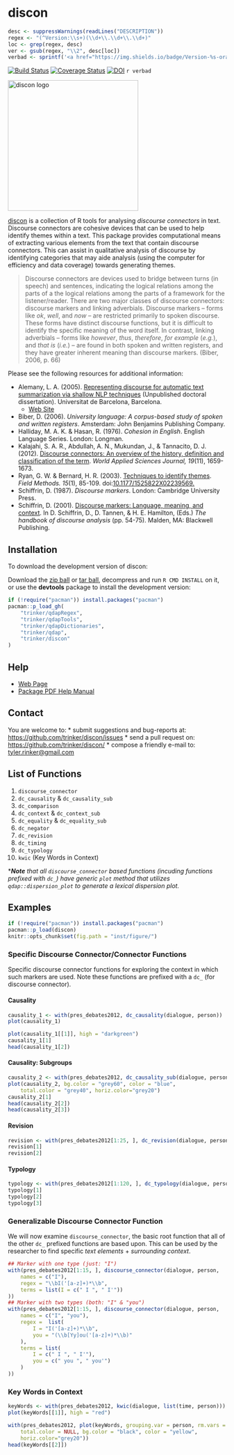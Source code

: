 # discon

```r
desc <- suppressWarnings(readLines("DESCRIPTION"))
regex <- "(^Version:\\s+)(\\d+\\.\\d+\\.\\d+)"
loc <- grep(regex, desc)
ver <- gsub(regex, "\\2", desc[loc])
verbad <- sprintf('<a href="https://img.shields.io/badge/Version-%s-orange.svg"><img src="https://img.shields.io/badge/Version-%s-orange.svg" alt="Version"/></a></p>', ver, ver)
````
[![Build Status](https://travis-ci.org/trinker/discon.png?branch=master)](https://travis-ci.org/trinker/discon)
[![Coverage Status](https://coveralls.io/repos/trinker/discon/badge.png)](https://coveralls.io/r/trinker/discon)
[![DOI](https://zenodo.org/badge/5398/trinker/discon.svg)](http://dx.doi.org/10.5281/zenodo.15611)
`r verbad`


<img src="inst/discon_logo/r_discon.png" width = "300" alt="discon logo">   


[discon](http://trinker.github.com/discon_dev) is a collection of R tools for analysing *discourse connectors* in text.  Discourse connectors are cohesive devices that can be used to help identify themes within a text.  This package provides computational means of extracting various elements from the text that contain discourse connectors.  This can assist in qualitative analysis of discourse by identifying categories that may aide analysis (using the computer for efficiency and data coverage) towards generating themes.

> Discourse connectors are devices used to bridge between turns (in speech) and sentences, indicating the logical relations among the parts of a the logical relations among the parts of a framework for the listener/reader.  There are two major classes of discourse connectors: discourse markers and linking adverbials. Discourse markers &ndash; forms like *ok*, *well*, and *now* &ndash; are restricted primarily to spoken discourse. These forms have distinct discourse functions, but it is difficult to identify the specific meaning of the word itself. In contrast, linking adverbials &ndash; forms like *however*, *thus*, *therefore*, *for example* (*e.g.*), and *that is* (*i.e.*) &ndash; are found in both spoken and written registers, and they have greater inherent meaning than discourse markers. (Biber, 2006, p. 66)

Please see the following resources for additional information:

- Alemany, L. A. (2005). [Representing discourse for automatic text summarization via shallow NLP techniques](http://www.cs.famaf.unc.edu.ar/~laura/shallowdisc4summ/tesi_electronica.pdf) (Unpublished doctoral dissertation). Universitat de Barcelona, Barcelona.     
  - [Web Site](http://russell.famaf.unc.edu.ar/~laura/shallowdisc4summ/discmar)    
- Biber, D. (2006). *University language: A corpus-based study of spoken and written registers*. Amsterdam: John Benjamins Publishing Company.
- Halliday, M. A. K. & Hasan, R. (1976). *Cohesion in English*. English Language Series. London: Longman.
- Kalajahi, S. A. R., Abdullah, A. N., Mukundan, J., & Tannacito, D. J. (2012). [Discourse connectors: An overview of the history, definition and classification of the term](http://goo.gl/eS0OwV). *World Applied Sciences Journal, 19*(11), 1659-1673. 
- Ryan, G. W. & Bernard, H. R. (2003). [Techniques to identify themes](http://goo.gl/KdYxB8). *Field Methods.  15*(1), 85-109. doi:[10.1177/1525822X02239569.](http://fmx.sagepub.com/content/15/1/85)
- Schiffrin, D. (1987). *Discourse markers*. London: Cambridge University Press.      
- Schiffrin, D. (2001). [Discourse markers: Language, meaning, and context](http://goo.gl/KbwG9I). In D. Schiffrin, D., D. Tannen, & H. E. Hamilton, (Eds.) *The handbook of discourse analysis* (pp. 54-75). Malden, MA: Blackwell Publishing.


## Installation

To download the development version of discon:

Download the [zip ball](https://github.com/trinker/discon/zipball/master) or [tar ball](https://github.com/trinker/discon/tarball/master), decompress and run `R CMD INSTALL` on it, or use the **devtools** package to install the development version:

```r
if (!require("pacman")) install.packages("pacman")
pacman::p_load_gh(
    "trinker/qdapRegex", 
    "trinker/qdapTools", 
    "trinker/qdapDictionaries", 
    "trinker/qdap",
    "trinker/discon"
)
```

## Help

- [Web Page](http://trinker.github.com/discon/)     
- [Package PDF Help Manual](https://dl.dropboxusercontent.com/u/61803503/discon.pdf)   

## Contact

You are welcome to:
* submit suggestions and bug-reports at: <https://github.com/trinker/discon/issues>
* send a pull request on: <https://github.com/trinker/discon/>
* compose a friendly e-mail to: <tyler.rinker@gmail.com>

## List of Functions

1. `discourse_connector`
2. `dc_causality` & `dc_causality_sub`
3. `dc_comparison` 
4. `dc_context` & `dc_context_sub`
5. `dc_equality` & `dc_equality_sub`
6. `dc_negator`
7. `dc_revision`
8. `dc_timing`
9. `dc_typology`
10. `kwic` (Key Words in Context)

\****Note*** *that all `discourse_connector` based functions (incuding functions prefixed with `dc_`) have generic `plot` method that utilizes `qdap::dispersion_plot` to generate a lexical dispersion plot.*

## Examples

```r
if (!require("pacman")) install.packages("pacman")
pacman::p_load(discon)
knitr::opts_chunk$set(fig.path = "inst/figure/")
```

### Specific Discourse Connector/Connector Functions

Specific discourse connector functions for exploring the context in which such markers are used.  Note these functions are prefixed with a `dc_` (for discourse connector).

<h4 id = "causality" >Causality</h4>


```r
causality_1 <- with(pres_debates2012, dc_causality(dialogue, person))
plot(causality_1)
```

```r
plot(causality_1[[1]], high = "darkgreen")
causality_1[1]
head(causality_1[2])
```

<h4 id = "causality2" >Causality: Subgroups</h4>

```r
causality_2 <- with(pres_debates2012, dc_causality_sub(dialogue, person))
plot(causality_2, bg.color = "grey60", color = "blue", 
    total.color = "grey40", horiz.color="grey20")
causality_2[1]
head(causality_2[2])
head(causality_2[3])
```

<h4 id="revision">Revision</h4>

```r
revision <- with(pres_debates2012[1:25, ], dc_revision(dialogue, person))
revision[1]
revision[2]
```

<h4 id="typology">Typology</h4>

```r
typology <- with(pres_debates2012[1:120, ], dc_typology(dialogue, person))
typology[1]
typology[2]
typology[3]
```

### Generalizable Discourse Connector Function

We will now examine `discourse_connector`, the basic root function that all of the other `dc_` prefixed functions are based upon.  This can be used by the researcher to find specific *text elements* + *surrounding context*.

```r
## Marker with one type (just: "I")
with(pres_debates2012[1:15, ], discourse_connector(dialogue, person,
    names = c("I"),
    regex = "\\bI('[a-z]+)*\\b",
    terms = list(I = c(" I ", " I'"))
))
## Marker with two types (both: "I" & "you")
with(pres_debates2012[1:15, ], discourse_connector(dialogue, person,
    names = c("I", "you"),
    regex =  list(
        I = "I('[a-z]+)*\\b",
        you = "(\\b[Yy]ou('[a-z]+)*\\b)"
    ),
    terms = list(
        I = c(" I ", " I'"),
        you = c(" you ", " you'")
    )
))
```

### Key Words in Context


```r
keyWords <- with(pres_debates2012, kwic(dialogue, list(time, person)))
plot(keyWords[[1]], high = "red")
```

```r
with(pres_debates2012, plot(keyWords, grouping.var = person, rm.vars = time, 
    total.color = NULL, bg.color = "black", color = "yellow", 
    horiz.color="grey20"))
head(keyWords[[2]])
```



